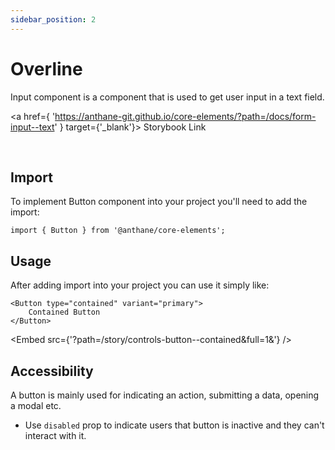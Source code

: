 ```yaml
---
sidebar_position: 2
---
```



# Overline

Input component is a component that is used to get user input in a text field.

<a
	href={
		'https://anthane-git.github.io/core-elements/?path=/docs/form-input--text'
	}
	target={'_blank'}>
	Storybook Link
</a>

<br />

## Import

To implement Button component into your project you'll need to add the import:

```tsx
import { Button } from '@anthane/core-elements';
```

## Usage

After adding import into your project you can use it simply like:

```tsx
<Button type="contained" variant="primary">
	Contained Button
</Button>
```

<Embed src={'?path=/story/controls-button--contained&full=1&'} />

## Accessibility

A button is mainly used for indicating an action, submitting a data, opening a modal etc.

- Use `disabled` prop to indicate users that button is inactive and they can't interact with it.
